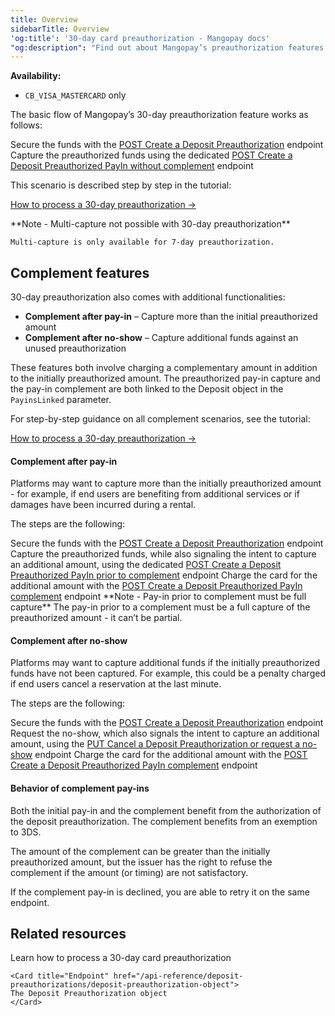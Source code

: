 ```yaml
---
title: Overview
sidebarTitle: Overview
'og:title': '30-day card preauthorization - Mangopay docs'
"og:description": "Find out about Mangopay’s preauthorization features to reserve funds on a card to be captured later, with 7-day or 30-day options."
---
```


**Availability:** 
- `CB_VISA_MASTERCARD` only

The basic flow of Mangopay’s 30-day preauthorization feature works as follows:

<Steps>
  <Step title="Secure the funds">
    Secure the funds with the <a href="/api-reference/deposit-preauthorizations/create-deposit-preauthorization">POST Create a Deposit Preauthorization</a> endpoint
  </Step>
  <Step title="Capture pay-in">
    Capture the preauthorized funds using the dedicated <a href="/api-reference/deposit-preauthorizations/create-deposit-preauthorized-payin-without-complement">POST Create a Deposit Preauthorized PayIn without complement</a> endpoint
  </Step>
</Steps>

This scenario is described step by step in the tutorial:

<a href="/guides/payment-methods/card/deposit-preauthorization/how-to">How to process a 30-day preauthorization &rarr;</a>

<Note>
    **Note - Multi-capture not possible with 30-day preauthorization**
    
    Multi-capture is only available for 7-day preauthorization.
</Note>

## Complement features

30-day preauthorization also comes with additional functionalities:

- **Complement after pay-in** – Capture more than the initial preauthorized amount
- **Complement after no-show** – Capture additional funds against an unused preauthorization

These features both involve charging a complementary amount in addition to the initially preauthorized amount. The preauthorized pay-in capture and the pay-in complement are both linked to the Deposit object in the `PayinsLinked` parameter.

For step-by-step guidance on all complement scenarios, see the tutorial:

<a href="/guides/payment-methods/card/deposit-preauthorization/how-to">How to process a 30-day preauthorization &rarr;</a>

#### Complement after pay-in

Platforms may want to capture more than the initially preauthorized amount - for example, if end users are benefiting from additional services or if damages have been incurred during a rental.

The steps are the following:

<Steps>
  <Step title="Secure the funds">
    Secure the funds with the <a href="/api-reference/deposit-preauthorizations/create-deposit-preauthorization">POST Create a Deposit Preauthorization</a> endpoint
  </Step>
  <Step title="Capture pay-in and signal intent to complement">
    Capture the preauthorized funds, while also signaling the intent to capture an additional amount, using the dedicated <a href="/api-reference/deposit-preauthorizations/create-deposit-preauthorized-payin-prior-to-complement">POST Create a Deposit Preauthorized PayIn prior to complement</a> endpoint
  </Step>
  <Step title="Capture complement pay-in">
    Charge the card for the additional amount with the <a href="/api-reference/deposit-preauthorizations/create-deposit-preauthorized-payin-complement">POST Create a Deposit Preauthorized PayIn complement</a> endpoint
  </Step>
</Steps>

<Note>
    **Note - Pay-in prior to complement must be full capture** The pay-in prior
    to a complement must be a full capture of the preauthorized amount - it
    can’t be partial.
</Note>

#### Complement after no-show

Platforms may want to capture additional funds if the initially preauthorized funds have not been captured. For example, this could be a penalty charged if end users cancel a reservation at the last minute.

The steps are the following:

<Steps>
  <Step title="Secure the funds">
    Secure the funds with the <a href="/api-reference/deposit-preauthorizations/create-deposit-preauthorization">POST Create a Deposit Preauthorization</a> endpoint
  </Step>
  <Step title="Request no-show">
    Request the no-show, which also signals the intent to capture an additional amount, using the <a href="/api-reference/deposit-preauthorizations/cancel-deposit-preauthorization-request-no-show">PUT Cancel a Deposit Preauthorization or request a no-show</a> endpoint
  </Step>
  <Step title="Capture complement pay-in">
    Charge the card for the additional amount with the <a href="/api-reference/deposit-preauthorizations/create-deposit-preauthorized-payin-complement">POST Create a Deposit Preauthorized PayIn complement</a> endpoint
  </Step>
</Steps>

#### Behavior of complement pay-ins

Both the initial pay-in and the complement benefit from the authorization of the deposit preauthorization. The complement benefits from an exemption to 3DS.

The amount of the complement can be greater than the initially preauthorized amount, but the issuer has the right to refuse the complement if the amount (or timing) are not satisfactory.

If the complement pay-in is declined, you are able to retry it on the same endpoint.

## Related resources  

<CardGroup col={2}> 
    <Card title="How to" href="/guides/payment-methods/card/deposit-preauthorization/how-to">
    Learn how to process a 30-day card preauthorization
    </Card>

    <Card title="Endpoint" href="/api-reference/deposit-preauthorizations/deposit-preauthorization-object">
    The Deposit Preauthorization object
    </Card>  
</CardGroup>
